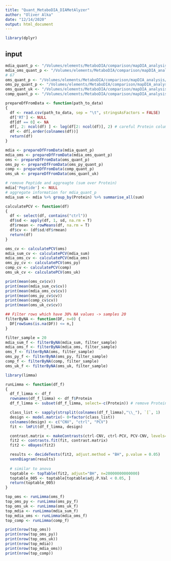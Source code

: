 ```yaml
---
title: "Quant_MetaboDIA_DIAMetAlyzer"
author: "Oliver Alka"
date: "12/14/2020"
output: html_document
---
```


```r
library(dplyr)
```

## input

```r
mdia_quant_p <- "/Volumes/elements/MetaboDIA/comparison/mapDIA_analysis/mdia_10ppm_25ppm_min_spec_02_pf00/DIA_msconvert_mzxml_centroided_25ppm_min_s02_pf00_mapping.txt"
mdia_oms_quant_p <- "/Volumes/elements/MetaboDIA/comparison/mapDIA_analysis/oms_mdia_10ppm_25ppm_min_spec_02_pf00/20201205_oms_mdia_10ppm_25ppm_min_spec_02_pf00_DIAlignR_std_linear_mapping.tsv"
# 67
oms_quant_p <- "/Volumes/elements/MetaboDIA/comparison/mapDIA_analysis/s45_mt1_resolve_totoc_02_67/20201214_s45_mt1_resolve_totoc_02_67_DIAlignR_std_linear_mapping.tsv"
oms_py_quant_p <- "/Volumes/elements/MetaboDIA/comparison/mapDIA_analysis/S45_mt1_resolve_totoc_02_67_pyprophet/20201215_s45_mt1_resolve_totoc_67_02_pyprophet_mapping.tsv"
oms_quant_uk <- "/Volumes/elements/MetaboDIA/comparison/mapDIA_analysis/s45_mt1_resolve_unknown_totoc_02_67/20201214_s45_mt1_resolve_unknown_totoc_02_67_DIAlignR_std_linear_mapping.tsv"
comp_quant_p <- "/Volumes/elements/MetaboDIA/comparison/mapDIA_analysis/combined_library_02_67/20201214_combined_library_02_67_DIAlignR_std_linear_mapping.tsv"

prepareDfFromData <- function(path_to_data)
{
  df <- read.csv(path_to_data, sep = "\t", stringsAsFactors = FALSE)
  df['RT'] <- NULL
  df[df == 0] <- NA
  df[, 2: ncol(df) ] <- log(df[2: ncol(df)], 2) # careful Protein column first here! 
  df <- df[,order(colnames(df))]
  return(df)
}

mdia <- prepareDfFromData(mdia_quant_p)
mdia_oms <- prepareDfFromData(mdia_oms_quant_p)
oms <- prepareDfFromData(oms_quant_p)
oms_py <- prepareDfFromData(oms_py_quant_p)
comp <- prepareDfFromData(comp_quant_p)
oms_uk <- prepareDfFromData(oms_quant_uk)
```

```r
# remove Peptide and aggreagte (sum over Protein)
mdia['Peptide'] <- NULL
# aggregate information for mdia_quant_p
mdia_sum <- mdia %>% group_by(Protein) %>% summarise_all(sum)
```

```r
calculatePCV <- function(df)
{
  df <- select(df, contains("ctrl"))
  df$sd <- apply(df, 1, sd, na.rm = T)
  df$rmean <- rowMeans(df, na.rm = T)
  df$cv <- (df$sd/df$rmean)
  return(df)
}

oms_cv <- calculatePCV(oms)
mdia_sum_cv <- calculatePCV(mdia_sum)
mdia_oms_cv <- calculatePCV(mdia_oms)
oms_py_cv <- calculatePCV(oms_py)
comp_cv <- calculatePCV(comp)
oms_uk_cv <- calculatePCV(oms_uk)

print(mean(oms_cv$cv))
print(mean(mdia_sum_cv$cv))
print(mean(mdia_oms_cv$cv))
print(mean(oms_py_cv$cv))
print(mean(comp_cv$cv))
print(mean(oms_uk_cv$cv))

```

```r
## Filter rows which have 30% NA values -> samples 20
filterByNA <- function(DF, n=0) {
  DF[rowSums(is.na(DF)) <= n,]
}

filter_sample = 20
mdia_sum_f <- filterByNA(mdia_sum, filter_sample)
mdia_oms_f <- filterByNA(mdia_oms, filter_sample)
oms_f <- filterByNA(oms, filter_sample)
oms_py_f <- filterByNA(oms_py, filter_sample)
comp_f <- filterByNA(comp, filter_sample)
oms_uk_f <- filterByNA(oms_uk, filter_sample)
```

```r
library(limma)

runLimma <- function(df_f)
{
  df_f_limma <- df_f
  rownames(df_f_limma) <- df_f$Protein
  df_f_limma <- subset(df_f_limma, select=-c(Protein)) # remove Protein

  class_list <- sapply(strsplit(colnames(df_f_limma),"\\_"), `[`, 1)
  design <- model.matrix(~ 0+factor(class_list))
  colnames(design) <- c("CNV", "ctrl", "PCV")
  fit <- lmFit(df_f_limma, design)

  contrast.matrix <- makeContrasts(ctrl-CNV, ctrl-PCV, PCV-CNV, levels=design)
  fit2 <- contrasts.fit(fit, contrast.matrix)
  fit2 <- eBayes(fit2)

  results <- decideTests(fit2, adjust.method = "BH", p.value = 0.05)
  vennDiagram(results)
  
  # similar to anova 
  toptable <- topTable(fit2, adjust="BH", n=20000000000000)
  toptable_005 <- toptable[toptable$adj.P.Val < 0.05, ]
  return(toptable_005)
}

top_oms <- runLimma(oms_f)
top_oms_py <- runLimma(oms_py_f)
top_oms_uk <- runLimma(oms_uk_f)
top_mdia <- runLimma(mdia_sum_f)
top_mdia_oms <- runLimma(mdia_oms_f)
top_comp <- runLimma(comp_f)

print(nrow(top_oms))
print(nrow(top_oms_py))
print(nrow(top_oms_uk))
print(nrow(top_mdia))
print(nrow(top_mdia_oms))
print(nrow(top_comp))

```




